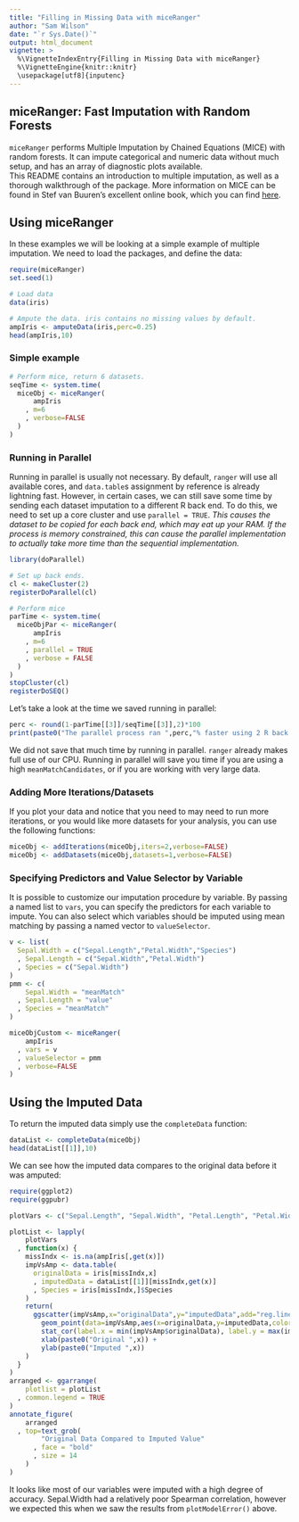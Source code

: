 ```yaml
---
title: "Filling in Missing Data with miceRanger"
author: "Sam Wilson"
date: "`r Sys.Date()`"
output: html_document
vignette: >
  %\VignetteIndexEntry{Filling in Missing Data with miceRanger}
  %\VignetteEngine{knitr::knitr}
  \usepackage[utf8]{inputenc}
---
```


## miceRanger: Fast Imputation with Random Forests
```miceRanger``` performs Multiple Imputation by Chained Equations (MICE) with random forests. It can impute categorical and numeric data without much setup, and has an array of diagnostic plots available.  
This README contains an introduction to multiple imputation, as well as a thorough walkthrough of the package. More information on MICE can be found in Stef van Buuren's excellent online book, which you can find [here](https://stefvanbuuren.name/fimd/ch-introduction.html).


## Using miceRanger  
  
In these examples we will be looking at a simple example of multiple imputation. We need to load the packages, and define the data:
```r
require(miceRanger)
set.seed(1)

# Load data
data(iris)

# Ampute the data. iris contains no missing values by default.
ampIris <- amputeData(iris,perc=0.25)
head(ampIris,10)
```

### Simple example  
```r
# Perform mice, return 6 datasets. 
seqTime <- system.time(
  miceObj <- miceRanger(
      ampIris
    , m=6
    , verbose=FALSE
  )
)
```

### Running in Parallel  

Running in parallel is usually not necessary. By default, ```ranger``` will use all available cores, and ```data.table```s assignment by reference is already lightning fast. However, in certain cases, we can still save some time by sending each dataset imputation to a different R back end. To do this, we need to set up a core cluster and use ```parallel = TRUE```. *This causes the dataset to be copied for each back end, which may eat up your RAM. If the process is memory constrained, this can cause the parallel implementation to actually take more time than the sequential implementation.*
```r
library(doParallel)

# Set up back ends.
cl <- makeCluster(2)
registerDoParallel(cl)

# Perform mice 
parTime <- system.time(
  miceObjPar <- miceRanger(
      ampIris
    , m=6
    , parallel = TRUE
    , verbose = FALSE
  )
)
stopCluster(cl)
registerDoSEQ()
```

Let's take a look at the time we saved running in parallel:
```r
perc <- round(1-parTime[[3]]/seqTime[[3]],2)*100
print(paste0("The parallel process ran ",perc,"% faster using 2 R back ends."))
```  
We did not save that much time by running in parallel. ```ranger``` already makes full use of our CPU. Running in parallel will save you time if you are using a high ```meanMatchCandidates```, or if you are working with very large data.
  
### Adding More Iterations/Datasets
If you plot your data and notice that you need to may need to run more iterations, or you would like more datasets for your analysis, you can use the following functions:  
```r
miceObj <- addIterations(miceObj,iters=2,verbose=FALSE)
miceObj <- addDatasets(miceObj,datasets=1,verbose=FALSE)
```  

### Specifying Predictors and Value Selector by Variable  
It is possible to customize our imputation procedure by variable. By passing a named list to ```vars```, you can specify the predictors for each variable to impute. You can also select which variables should be imputed using mean matching by passing a named vector to ```valueSelector```.
```r
v <- list(
  Sepal.Width = c("Sepal.Length","Petal.Width","Species")
  , Sepal.Length = c("Sepal.Width","Petal.Width")
  , Species = c("Sepal.Width")
)
pmm <- c(
    Sepal.Width = "meanMatch"
  , Sepal.Length = "value"
  , Species = "meanMatch"
)

miceObjCustom <- miceRanger(
    ampIris
  , vars = v
  , valueSelector = pmm
  , verbose=FALSE
)
```  
## Using the Imputed Data

To return the imputed data simply use the ```completeData``` function:
```r
dataList <- completeData(miceObj)
head(dataList[[1]],10)
```  
  
We can see how the imputed data compares to the original data before it was amputed:  
  

```r
require(ggplot2)
require(ggpubr)

plotVars <- c("Sepal.Length", "Sepal.Width", "Petal.Length", "Petal.Width")

plotList <- lapply(
    plotVars
  , function(x) {
    missIndx <- is.na(ampIris[,get(x)])
    impVsAmp <- data.table(
      originalData = iris[missIndx,x]
      , imputedData = dataList[[1]][missIndx,get(x)]
      , Species = iris[missIndx,]$Species
    )
    return(
      ggscatter(impVsAmp,x="originalData",y="imputedData",add="reg.line",size = 0) +
        geom_point(data=impVsAmp,aes(x=originalData,y=imputedData,color=Species)) +
        stat_cor(label.x = min(impVsAmp$originalData), label.y = max(impVsAmp$imputedData)*0.9+0.1*min(impVsAmp$imputedData)) +
        xlab(paste0("Original ",x)) +
        ylab(paste0("Imputed ",x))
    )
  }  
)
arranged <- ggarrange(
    plotlist = plotList
  , common.legend = TRUE
)
annotate_figure(
    arranged
  , top=text_grob(
        "Original Data Compared to Imputed Value"
      , face = "bold"
      , size = 14
    )
)
```  

It looks like most of our variables were imputed with a high degree of accuracy. Sepal.Width had a relatively poor Spearman correlation, however we expected this when we saw the results from ```plotModelError()``` above.
